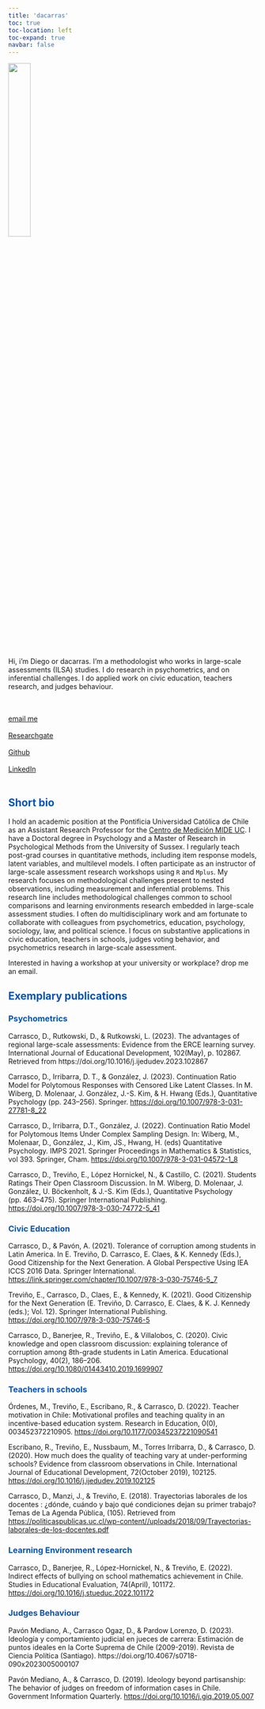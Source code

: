 ```yaml
---
title: 'dacarras'
toc: true
toc-location: left
toc-expand: true
navbar: false
---
```


:::{.column-margin}

![](/images/dacarras_2017_oval.png){width=30%}

<br>
Hi, i'm Diego or dacarras. I'm a methodologist who works in large-scale assessments (ILSA) studies. I do research in psychometrics, and on inferential challenges. I do applied work on civic education, teachers research, and judges behaviour.


 <br><br>
 <a href="mailto:dacarras@uc.cl">email me</a> 
 <br><br>
 <a href="https://www.researchgate.net/profile/Diego-Carrasco-8/">Researchgate</a> 
 <br><br>
 <a href="https://github.com/dacarras/">Github</a> 
 <br><br>
 <a href="https://www.linkedin.com/in/dacarras/">LinkedIn</a> 
 <br><br>

:::

## <span style="color: #0453B4"> Short bio </span>

I hold an academic position at the Pontificia Universidad Católica de Chile as an Assistant Research Professor for the [Centro de Medición MIDE UC](https://mideuc.cl/equipo-de-trabajo-in/diego-carrasco/). I have a Doctoral degree in Psychology and a Master of Research in Psychological Methods from the University of Sussex. I regularly teach post-grad courses in quantitative methods, including item response models, latent variables, and multilevel models. I often participate as an instructor of large-scale assessment research workshops using `R` and `Mplus`. My research focuses on methodological challenges present to nested observations, including measurement and inferential problems. This research line includes methodological challenges common to school comparisons and learning environments research embedded in large-scale assessment studies. I often do multidisciplinary work and am fortunate to collaborate with colleagues from psychometrics, education, psychology, sociology, law, and political science. I focus on substantive applications in civic education, teachers in schools, judges voting behavior, and psychometrics research in large-scale assessment.


Interested in having a workshop at your university or workplace? drop me an email.

## <span style="color: #0453B4"> Exemplary publications </span>

### <span style="color: #0453B4"> Psychometrics </span>

Carrasco, D., Rutkowski, D., & Rutkowski, L. (2023). The advantages of regional large-scale assessments: Evidence from the ERCE learning survey. International Journal of Educational Development, 102(May), p. 102867. Retrieved from https://doi.org/10.1016/j.ijedudev.2023.102867

Carrasco, D., Irribarra, D. T., & González, J. (2023). Continuation Ratio Model for Polytomous Responses with Censored Like Latent Classes. In M. Wiberg, D. Molenaar, J. González, J.-S. Kim, & H. Hwang (Eds.), Quantitative Psychology (pp. 243–256). Springer. <https://doi.org/10.1007/978-3-031-27781-8_22>

Carrasco, D., Irribarra, D.T., González, J. (2022). Continuation Ratio Model for Polytomous Items Under Complex Sampling Design. In: Wiberg, M., Molenaar, D., González, J., Kim, JS., Hwang, H. (eds) Quantitative Psychology. IMPS 2021. Springer Proceedings in Mathematics & Statistics, vol 393. Springer, Cham. <https://doi.org/10.1007/978-3-031-04572-1_8>

Carrasco, D., Treviño, E., López Hornickel, N., & Castillo, C. (2021). Students Ratings Their Open Classroom Discussion. In M. Wiberg, D. Molenaar, J. González, U. Böckenholt, & J.-S. Kim (Eds.), Quantitative Psychology (pp. 463--475). Springer International Publishing. <https://doi.org/10.1007/978-3-030-74772-5_41>

### <span style="color: #0453B4"> Civic Education </span>

Carrasco, D., & Pavón, A. (2021). Tolerance of corruption among students in Latin America. In E. Treviño, D. Carrasco, E. Claes, & K. Kennedy (Eds.), Good Citizenship for the Next Generation. A Global Perspective Using IEA ICCS 2016 Data. Springer International. <https://link.springer.com/chapter/10.1007/978-3-030-75746-5_7>

Treviño, E., Carrasco, D., Claes, E., & Kennedy, K. (2021). Good Citizenship for the Next Generation (E. Treviño, D. Carrasco, E. Claes, & K. J. Kennedy (eds.); Vol. 12). Springer International Publishing. <https://doi.org/10.1007/978-3-030-75746-5>

Carrasco, D., Banerjee, R., Treviño, E., & Villalobos, C. (2020). Civic knowledge and open classroom discussion: explaining tolerance of corruption among 8th-grade students in Latin America. Educational Psychology, 40(2), 186--206. <https://doi.org/10.1080/01443410.2019.1699907>

### <span style="color: #0453B4"> Teachers in schools </span>

Órdenes, M., Treviño, E., Escribano, R., & Carrasco, D. (2022). Teacher motivation in Chile: Motivational profiles and teaching quality in an incentive-based education system. Research in Education, 0(0), 003452372210905. <https://doi.org/10.1177/00345237221090541>

Escribano, R., Treviño, E., Nussbaum, M., Torres Irribarra, D., & Carrasco, D. (2020). How much does the quality of teaching vary at under-performing schools? Evidence from classroom observations in Chile. International Journal of Educational Development, 72(October 2019), 102125. <https://doi.org/10.1016/j.ijedudev.2019.102125>

Carrasco, D., Manzi, J., & Treviño, E. (2018). Trayectorias laborales de los docentes : ¿dónde, cuándo y bajo qué condiciones dejan su primer trabajo? Temas de La Agenda Pública, (105). Retrieved from <https://politicaspublicas.uc.cl/wp-content//uploads/2018/09/Trayectorias-laborales-de-los-docentes.pdf>

### <span style="color: #0453B4"> Learning Environment research </span>


Carrasco, D., Banerjee, R., López-Hornickel, N., & Treviño, E. (2022). Indirect effects of bullying on school mathematics achievement in Chile. Studies in Educational Evaluation, 74(April), 101172. <https://doi.org/10.1016/j.stueduc.2022.101172>

### <span style="color: #0453B4"> Judges Behaviour </span>

Pavón Mediano, A., Carrasco Ogaz, D., & Pardow Lorenzo, D. (2023). Ideología y comportamiento judicial en jueces de carrera: Estimación de puntos ideales en la Corte Suprema de Chile (2009-2019). Revista de Ciencia Política (Santiago). https://doi.org/10.4067/s0718-090x2023005000107

Pavón Mediano, A., & Carrasco, D. (2019). Ideology beyond partisanship: The behavior of judges on freedom of information cases in Chile. Government Information Quarterly. <https://doi.org/10.1016/j.giq.2019.05.007>

